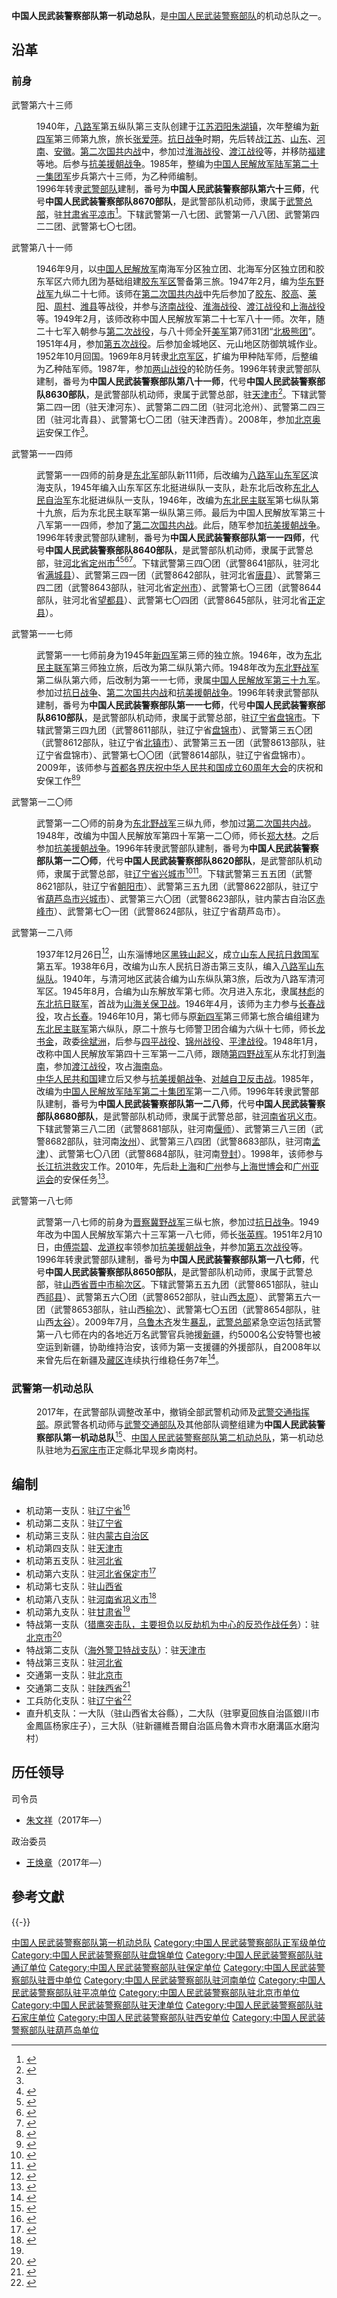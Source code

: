 {{Infobox military unit
|unit_name=中国人民武装警察部队第一机动总队
|image = [[File:People's_Armed_Police_Flag.svg|120px]]
|caption = [[中国人民武装警察部队旗|中国人民武装警察部队旗]]
|dates=2017年至今 
|country={{PRC}}
|command_structure= [[中国人民武装警察部队|中国人民武装警察部队]]
|type=武警机动总队（武警正军级总队）
|role= 
|size=
|garrison = [[河北省|河北省]][[石家庄市|石家庄市]]
|current_commander_label = [[司令员|司令员]]
|current_commander  = [[朱文祥_(武警)|朱文祥]] <small>武警少将</small>
|ceremonial_chief_label = [[政治委员|政治委员]]
|ceremonial_chief = [[王焕章|王焕章]] <small>武警少将</small>
|colonel_of_the_regiment=
|nickname = 
|motto =
|colors = {{color box|#556B2F}} [[橄榄绿|橄榄绿]]
|march = 
|mascot = 
|battles = 
|notable_commanders= 
|anniversaries =
}}

'''中国人民武装警察部队第一机动总队'''，是[[中国人民武装警察部队|中国人民武装警察部队]]的机动总队之一。

== 沿革 ==
=== 前身 ===
; 武警第六十三师

: 1940年，[[八路军|八路军]]第五纵队第三支队创建于[[江蘇省_(中華民國)|江苏]][[泗阳县|泗阳]][[朱湖镇|朱湖镇]]，次年整编为[[新四军|新四军]]第三师第九旅，旅长[[张爱萍|张爱萍]]。[[抗日战争|抗日战争]]时期，先后转战[[江蘇省_(中華民國)|江苏]]、[[山東省_(中華民國)|山东]]、[[河南省_(中華民國)|河南]]、[[安徽省_(中華民國)|安徽]]。[[第二次国共内战|第二次国共内战]]中，参加过[[淮海战役|淮海战役]]、[[渡江战役|渡江战役]]等，并移防[[福建|福建]]等地。后参与[[抗美援朝战争|抗美援朝战争]]。1985年，整编为[[中国人民解放军陆军第七十六集团军|中国人民解放军陆军第二十一集团军]]步兵第六十三师，为乙种师编制。
: 1996年转隶[[中国人民武装警察部队|武警部队]]建制，番号为'''中国人民武装警察部队第六十三师'''，代号'''中国人民武装警察部队8670部队'''，是武警部队机动师，隶属于[[中国人民武装警察部队|武警总部]]，驻[[甘肃省|甘肃省]][[平凉市|平凉市]]<ref>{{cite web|title=我市与驻平武警8670部队举行迎“八一”座谈会|url=http://plrb.gansudaily.com.cn/system/2009/07/17/011179292.shtml|date=2009-07-17|publisher=平凉日报|access-date=2010-04-04|archive-url=https://web.archive.org/web/20100903182151/http://plrb.gansudaily.com.cn/system/2009/07/17/011179292.shtml|archive-date=2010-09-03|dead-url=yes}}</ref>。下辖武警第一八七团、武警第一八八团、武警第四二二团、武警第七〇七团。

; 武警第八十一师

: 1946年9月，以[[中国人民解放军|中国人民解放军]]南海军分区独立团、北海军分区独立团和胶东军区六师九团为基础组建[[胶东军区|胶东军区]]警备第三旅。1947年2月，编为[[华东野战军|华东野战军]]九纵二十七师。该师在[[第二次国共内战|第二次国共内战]]中先后参加了[[胶东战役|胶东]]、[[胶高战役|胶高]]、[[莱阳战役|莱阳]]、[[胶济路西段战役|周村]]、[[潍县战役|潍县]]等战役，并参与[[济南战役|济南战役]]、[[淮海战役|淮海战役]]、[[渡江战役|渡江战役]]和[[上海战役|上海战役]]等。1949年2月，该师改称中国人民解放军第二十七军八十一师。次年，随二十七军入朝参与[[抗美援朝第二次战役|第二次战役]]，与八十师全歼[[美军|美军]]第7师31团“[[北极熊团|北极熊团]]”。1951年4月，参加[[抗美援朝第五次战役|第五次战役]]。后参加金城地区、元山地区防御筑城作业。1952年10月回国。1969年8月转隶[[中国人民解放军北京军区|北京军区]]，扩编为甲种陆军师，后整编为乙种陆军师。1987年，参加[[两山战役|两山战役]]的轮防任务。1996年转隶武警部队建制，番号为'''中国人民武装警察部队第八十一师'''，代号'''中国人民武装警察部队8630部队'''，是武警部队机动师，隶属于武警总部，驻[[天津市|天津市]]<ref name="abys">{{Cite web|title=驻津武警8630部队召开奥运任务总结表彰大会|url=http://www.022net.com/2008/10-22/423343323168695.html|accessdate=2019-08-24|date=2008-10-22|publisher=人民网|archiveurl=https://web.archive.org/web/20090125095612/http://www.022net.com/2008/10-22/423343323168695.html|archivedate=2009-01-25|dead-url=no}}</ref>。下辖武警第二四一团（驻天津河东）、武警第二四二团（驻河北沧州）、武警第二四三团（驻河北青县）、武警第七〇二团（驻天津西青）。2008年，参加[[2008年夏季奥林匹克运动会|北京奥运]]安保工作<ref name="abys" />。

; 武警第一一四师

: 武警第一一四师的前身是[[东北军|东北军]]部队新111师，后改编为[[八路军|八路军]][[山东军区|山东军区]]滨海支队，1945年编入山东军区东北挺进纵队一支队，赴东北后改称[[东北人民解放军|东北人民自治军]]东北挺进纵队一支队，1946年，改编为[[东北人民解放军|东北民主联军]]第七纵队第十九旅，后为东北民主联军第一纵队第三师。最后为中国人民解放军第三十八军第一一四师，参加了[[第二次国共内战|第二次国共内战]]。此后，随军参加[[朝鲜战争|抗美援朝战争]]。1996年转隶武警部队建制，番号为'''中国人民武装警察部队第一一四师'''，代号'''中国人民武装警察部队8640部队'''，是武警部队机动师，隶属于武警总部，驻[[河北省|河北省]][[定州市|定州市]]<ref>{{Cite web|title=组图：武警8640部队参加武警部队国庆安保誓师大会|url=http://military.people.com.cn/GB/43331/9975965.html|accessdate=2019-08-24|date=2009-09-03|publisher=人民网|archiveurl=https://web.archive.org/web/20091001144124/http://military.people.com.cn/GB/43331/9975965.html|archivedate=2009-10-01|dead-url=no}}</ref><ref>{{Cite web|title=北京武警部队奇招硬功应对各种突发事件|url=http://news.xinhuanet.com/mil/2008-07/31/content_8868064.htm|accessdate=2019-08-24|author=|date=2008-07-31|publisher=新华网|archiveurl=https://archive.today/20120714134221/http://news.xinhuanet.com/mil/2008-07/31/content_8868064.htm|archivedate=2012-07-14|dead-url=no}}</ref><ref>{{Cite web|title=组图：武警8640部队参加武警部队国庆安保誓师大会（2）|url=http://military.people.com.cn/GB/42967/9975966.html|accessdate=2019-08-24|date=2009-09-03|publisher=人民网|archive-date=2016-03-04|archive-url=https://web.archive.org/web/20160304083613/http://military.people.com.cn/GB/42967/9975966.html|dead-url=no}}</ref><ref>{{Cite web|title=武警8640部队百余名训练标兵受表彰|url=http://www.people.com.cn/GB/60833/72595/9892378.html|accessdate=2019-08-24|date=2009-09-03|publisher=人民网|archive-date=2016-03-04|archive-url=https://web.archive.org/web/20160304212624/http://www.people.com.cn/GB/60833/72595/9892378.html|dead-url=no}}</ref>。下辖武警第三四〇团（武警8641部队，驻河北省[[满城县|满城县]]）、武警第三四一团（武警8642部队，驻河北省[[唐县|唐县]]）、武警第三四二团（武警8643部队，驻河北省[[定州市|定州市]]）、武警第七〇三团（武警8644部队，驻河北省[[望都县|望都县]]）、武警第七〇四团（武警8645部队，驻河北省[[正定县|正定县]]）。

; 武警第一一七师

: 武警第一一七师前身为1945年[[新四军|新四军]]第三师的独立旅。1946年，改为[[东北民主联军|东北民主联军]]第三师独立旅，后改为第二纵队第六师。1948年改为[[东北人民解放军|东北野战军]]第二纵队第六师，后改制为第一一七师，隶属[[中国人民解放军陆军第三十九集团军|中国人民解放军第三十九军]]。参加过[[抗日战争|抗日战争]]、[[第二次国共内战|第二次国共内战]]和[[抗美援朝战争|抗美援朝战争]]。1996年转隶武警部队建制，番号为'''中国人民武装警察部队第一一七师'''，代号'''中国人民武装警察部队8610部队'''，是武警部队机动师，隶属于武警总部，驻[[辽宁省|辽宁省]][[盘锦市|盘锦市]]。下辖武警第三四九团（武警8611部队，驻辽宁省[[盘锦市|盘锦市]]）、武警第三五〇团（武警8612部队，驻辽宁省[[北镇市|北镇市]]）、武警第三五一团（武警8613部队，驻辽宁省盘锦市）、武警第七〇〇团（武警8614部队，驻辽宁省盘锦市）。2009年，该师参与[[首都各界庆祝中华人民共和国成立60周年大会|首都各界庆祝中华人民共和国成立60周年大会]]的庆祝和安保工作<ref>{{cite web|title=盘锦市委书记迎接8610部队官兵凯旋|url=http://www.lnzxb.gov.cn/n27650c119.aspx|date=2009-10-10|publisher=辽宁振兴网|archiveurl=https://archive.today/20120805054346/http://www.lnzxb.gov.cn/n27650c119.aspx|archivedate=2012-08-05|dead-url=yes|access-date=2018-08-11}}</ref><ref>{{cite web|title=步履铿锵,我们与祖国共奋进--军队和武警部队担负首都国庆60周年群众游行任务纪实|url=http://news.xinhuanet.com/mil/2009-10/10/content_12207406_3.htm|date=2009-10-10|4=|archiveurl=https://web.archive.org/web/20091013103929/http://news.xinhuanet.com/mil/2009-10/10/content_12207406_3.htm|archivedate=2009-10-13|dead-url=yes|accessdate=2018-08-11}}</ref>

; 武警第一二〇师

: 武警第一二〇师的前身为[[东北野战军|东北野战军]]三纵九师，参加过[[第二次国共内战|第二次国共内战]]。1948年，改编为中国人民解放军第四十军第一二〇师，师长[[郑大林|郑大林]]。之后参加[[抗美援朝战争|抗美援朝战争]]。1996年转隶武警部队建制，番号为'''中国人民武装警察部队第一二〇师'''，代号'''中国人民武装警察部队8620部队'''，是武警部队机动师，隶属于武警总部，驻[[辽宁省|辽宁省]][[兴城市|兴城市]]<ref>{{cite web|title=陈晓琨孙兆林张东生阎生郑宏伟慰问驻葫官兵|url=http://www.ln.xinhuanet.com/xwzx/2006-07/31/content_7653876.htm|date=2006-07-31|publisher=[[新华网|新华网]]|archiveurl=https://archive.today/20130105122403/http://www.ln.xinhuanet.com/xwzx/2006-07/31/content_7653876.htm|archivedate=2013-01-05|dead-url=yes|access-date=2018-02-22}}</ref><ref>{{cite web|title=市领导深入驻葫部队走访慰问|url=http://www.ln.xinhuanet.com/xwzx/2007-02/13/content_9304061.htm|date=2007-02-13|publisher=新华网|archiveurl=https://archive.today/20130105110725/http://www.ln.xinhuanet.com/xwzx/2007-02/13/content_9304061.htm|archivedate=2013-01-05|dead-url=yes|access-date=2018-02-22}}</ref>。下辖武警第三五五团（武警8621部队，驻辽宁省[[朝阳市|朝阳市]]）、武警第三五九团（武警8622部队，驻辽宁省[[葫芦岛市|葫芦岛市]][[兴城市|兴城市]]）、武警第三六〇团（武警8623部队，驻内蒙古自治区[[赤峰市|赤峰市]]）、武警第七〇一团（武警8624部队，驻辽宁省葫芦岛市）。

; 武警第一二八师

: 1937年12月26日<ref>{{cite web|title=不见彩旗飘飘 不见迎来送往 武警8680部队网上举行诞生七十周年纪念活动|url=http://news.sohu.com/20071228/n254362940.shtml|accessdate=2011-01-21|date=2007-12-28|publisher=搜狐网|archive-date=2019-05-02|archive-url=https://web.archive.org/web/20190502151510/http://news.sohu.com/20071228/n254362940.shtml|dead-url=no}}</ref>，山东淄博地区[[黑铁山起义|黑铁山起义]]，成立[[山东人民抗日救国军|山东人民抗日救国军]]第五军。1938年6月，改编为山东人民抗日游击第三支队，编入[[八路军山东纵队|八路军山东纵队]]。1940年，与清河地区武装合编为山东纵队第3旅，后改为八路军清河军区。1945年8月，合编为山东解放军第七师。次月进入东北，隶属[[林彪|林彪]]的[[东北抗日联军|东北抗日联军]]，首战为[[山海关保卫战|山海关保卫战]]。1946年4月，该师为主力参与[[长春围困战|长春战役]]，攻占[[长春|长春]]。1946年10月，第七师与原[[新四军|新四军]]第三师第七旅合编组建为[[东北民主联军|东北民主联军]]第六纵队，原二十旅与七师警卫团合编为六纵十七师，师长[[龙书金|龙书金]]，政委[[徐斌洲|徐斌洲]]，后参与[[四平战役|四平战役]]、[[锦州战役|锦州战役]]、[[平津战役|平津战役]]。1948年1月，改称中国人民解放军第四十三军第一二八师，跟随[[第四野战军|第四野战军]]从东北打到[[海南岛|海南]]，参加[[渡江战役|渡江战役]]，攻占[[海南岛|海南岛]]。
:[[中华人民共和国|中华人民共和国]]建立后又参与[[抗美援朝战争|抗美援朝战争]]、[[对越自卫反击战|对越自卫反击战]]。1985年，改编为[[中国人民解放军陆军第二十集团军|中国人民解放军陆军第二十集团军]]第一二八师。1996年转隶武警部队建制，番号为'''中国人民武装警察部队第一二八师'''，代号'''中国人民武装警察部队8680部队'''，是武警部队机动师，隶属于武警总部，驻[[河南省|河南省]][[巩义市|巩义市]]。下辖武警第三八二团（武警8681部队，驻河南[[偃师市|偃师]]）、武警第三八三团（武警8682部队，驻河南[[汝州市|汝州]]）、武警第三八四团（武警8683部队，驻河南[[孟津县|孟津]]）、武警第七〇八团（武警8684部队，驻河南[[登封市|登封]]）。1998年，该师参与[[1998年中国水灾|长江抗洪救灾]]工作。2010年，先后赴[[上海市|上海]]和[[广州市|广州]]参与[[中國2010年上海世界博覽會|上海世博会]]和[[2010年亚洲运动会|广州亚运会]]的安保任务<ref>{{cite web|title=广州警方欢送支援亚运安保武警8680部队|url=http://www.cnjccn.net/police/news49498.html|accessdate=2011-01-21|date=2010-12-01|publisher=中国检察网}}{{dead link|date=2018年2月|bot=InternetArchiveBot|fix-attempted=yes}}</ref>。

; 武警第一八七师

: 武警第一八七师的前身为[[晋察冀野战军|晋察冀野战军]]三纵七旅，参加过[[中国抗日战争|抗日战争]]。1949年改为中国人民解放军第六十三军第一八七师，师长[[张英辉|张英辉]]。1951年2月10日，由[[傅崇碧|傅崇碧]]、[[龙道权|龙道权]]率领参加[[朝鲜战争|抗美援朝战争]]，并参加[[抗美援朝第五次战役|第五次战役]]等。1996年转隶武警部队建制，番号为'''中国人民武装警察部队第一八七师'''，代号'''中国人民武装警察部队8650部队'''，是武警部队机动师，隶属于武警总部，驻[[山西省|山西省]][[晋中市|晋中市]][[榆次区|榆次区]]。下辖武警第五五九团（武警8651部队，驻山西[[祁县|祁县]]）、武警第五六〇团（武警8652部队，驻山西[[太原市|太原]]）、武警第五六一团（武警8653部队，驻山西[[榆次区|榆次]]）、武警第七〇五团（武警8654部队，驻山西[[太谷县|太谷]]）。2009年7月，[[乌鲁木齐|乌鲁木齐]]发生[[乌鲁木齐七五事件|暴乱]]，[[中国人民武装警察部队|武警总部]]紧急空运包括武警第一八七师在内的各地近万名武警官兵驰援[[新疆维吾尔自治区|新疆]]，约5000名公安特警也被空运到新疆，协助维持治安，该师为第一支援疆的外援部队，自2008年以来曾先后在新疆及[[藏区|藏区]]连续执行维稳任务7年<ref name="A">{{cite web|title=自治区领导看望慰问部队官兵和烈士亲属|url=http://www.xj.xinhuanet.com/2009-07/31/content_17264392.htm|accessdate=2010-01-26|author=王新红、冯瑾、李行、钟秀玲 米日古力·吾|date=2009-07-31|publisher=新疆日报|archiveurl=https://web.archive.org/web/20140416182236/http://www.xj.xinhuanet.com/2009-07/31/content_17264392.htm|archivedate=2014-04-16|dead-url=yes}}</ref>。

=== 武警第一机动总队 ===
: 2017年，在武警部队调整改革中，撤销全部武警机动师及[[中国人民武装警察部队交通部队|武警交通指挥部]]。原武警各机动师与[[中国人民武装警察部队交通部队|武警交通部队]]及其他部队调整组建为'''中国人民武装警察部队第一机动总队'''<ref name="plelyb">{{Cite web|title=省市领导慰问武警第一机动总队驻平某部|url=http://www.gsmz.gov.cn/articles/2018/02/07/article_3_112865_1.html|accessdate=|author=|date=2018-02-07|publisher=甘肃省民政厅|archiveurl=https://web.archive.org/web/20180223050537/http://www.gsmz.gov.cn/articles/2018/02/07/article_3_112865_1.html|archivedate=2018-02-23|dead-url=yes}}</ref>、[[中国人民武装警察部队第二机动总队|中国人民武装警察部队第二机动总队]]，第一机动总队驻地为[[石家庄市|石家庄市]]正定縣北早现乡南岗村。

== 编制 ==
* 机动第一支队：驻[[辽宁省|辽宁省]]<ref>{{Cite web|title=陈求发到盘锦走访慰问|url=http://www.ln.gov.cn/zfxx/rdxx01_105674/201802/t20180211_3168312.html|date=2018-02-11|publisher=辽宁省人民政府|access-date=2018-08-11|archive-url=https://web.archive.org/web/20180811101835/http://www.ln.gov.cn/zfxx/rdxx01_105674/201802/t20180211_3168312.html|archive-date=2018-08-11|dead-url=yes}}</ref>
* 机动第二支队：驻[[辽宁省|辽宁省]]
* 机动第三支队：驻[[内蒙古自治区|内蒙古自治区]]
* 机动第四支队：驻[[天津市|天津市]]
* 机动第五支队：驻[[河北省|河北省]]
* 机动第六支队：驻[[河北省|河北省]][[保定市|保定市]]<ref>{{Cite web|title=武警第一机动总队机动第六支队办公用品及耗材询价采购公告|url=http://www.bidchance.com/calggnew/2018/02/12/25801864.html|date=2018-02-12|publisher=中国招标网|access-date=2018-02-22|archive-url=https://web.archive.org/web/20180223050625/http://www.bidchance.com/calggnew/2018/02/12/25801864.html|archive-date=2018-02-23|dead-url=yes}}</ref>
* 机动第七支队：驻[[山西省|山西省]]
* 机动第八支队：驻[[河南省|河南省]][[巩义市|巩义市]]<ref>{{Cite web|title=武警第一机动总队机动第八支队副食品供应商选取项目招标公告|url=http://www.ccgp.gov.cn/cggg/dfgg/gkzb/201801/t20180118_9494961.htm|date=2018-01-18|publisher=中国政府采购网|accessdate=2018-02-22|archive-date=2020-11-04|archive-url=https://web.archive.org/web/20201104163627/http://www.ccgp.gov.cn/cggg/dfgg/gkzb/201801/t20180118_9494961.htm|dead-url=no}}</ref>
* 机动第九支队：驻[[甘肃省|甘肃省]]<ref name=plelyb/>
* 特战第一支队（[[中国人民武装警察部队猎鹰突击队|猎鹰突击队，主要担负以反劫机为中心的反恐作战任务]]）：驻[[北京市|北京市]]<ref>{{Cite web|title=武警第一机动总队特战第一支队保障部房山基地取暖天然气采购项目公开招标公告|url=http://www.ccgp.gov.cn/cggg/dfgg/gkzb/201801/t20180104_9438476.htm|date=2018-01-04|publisher=中国政府采购网|accessdate=2018-02-22|archive-date=2020-11-04|archive-url=https://web.archive.org/web/20201104131807/http://www.ccgp.gov.cn/cggg/dfgg/gkzb/201801/t20180104_9438476.htm|dead-url=no}}</ref>
* 特战第二支队（[[中国人民武装警察部队海外警卫特战支队|海外警卫特战支队]]）：驻[[天津市|天津市]]
* 特战第三支队：驻[[河北省|河北省]]
* 交通第一支队：驻[[北京市|北京市]]
* 交通第二支队：驻[[陕西省|陕西省]]<ref>{{Cite web|title=武警第一机动总队交通第二支队招标代理机构及造价咨询遴选|url=http://www.bidchance.com/calggnew/2018/02/08/25732526.html|date=2018-02-08|publisher=中国招标网|access-date=2018-02-22|archive-url=https://web.archive.org/web/20180223050544/http://www.bidchance.com/calggnew/2018/02/08/25732526.html|archive-date=2018-02-23|dead-url=yes}}</ref>
* 工兵防化支队：驻[[辽宁省|辽宁省]]<ref>{{Cite web|title=35武警工兵防化支队军需营房科冬季取暖煤采购项目|url=http://fgw.hld.gov.cn/zbgg/201801/t20180130_780720.html|date=2018-01-30|publisher=葫芦岛市发展和改革委员会|accessdate=2018-02-22|archive-date=2018-02-22|archive-url=https://web.archive.org/web/20180222230015/http://fgw.hld.gov.cn/zbgg/201801/t20180130_780720.html|dead-url=no}}</ref>
* 直升机支队：一大队（驻山西省太谷縣），二大队（驻寧夏回族自治區銀川市金鳳區杨家庄子），三大队（驻新疆維吾爾自治區烏魯木齊市水磨溝區水磨沟村）

==历任领导==
{{col-begin}}
{{col-2}}
; 司令员
*[[朱文祥_(武警)|朱文祥]]（2017年—）
{{col-2}}
; 政治委员
*[[王焕章|王焕章]]（2017年—）
{{col-end}}

== 參考文獻 ==
{{Reflist}}

{{-}}
{{中国人民武装警察部队}}

[[Category:中国人民武装警察部队第一机动总队|]]
[[Category:中国人民武装警察部队正军级单位|Category:中国人民武装警察部队正军级单位]]
[[Category:中国人民武装警察部队驻盘锦单位|Category:中国人民武装警察部队驻盘锦单位]]
[[Category:中国人民武装警察部队驻通辽单位|Category:中国人民武装警察部队驻通辽单位]]
[[Category:中国人民武装警察部队驻保定单位|Category:中国人民武装警察部队驻保定单位]]
[[Category:中国人民武装警察部队驻晋中单位|Category:中国人民武装警察部队驻晋中单位]]
[[Category:中国人民武装警察部队驻河南单位|Category:中国人民武装警察部队驻河南单位]]
[[Category:中国人民武装警察部队驻平凉单位|Category:中国人民武装警察部队驻平凉单位]]
[[Category:中国人民武装警察部队驻北京市单位|Category:中国人民武装警察部队驻北京市单位]]
[[Category:中国人民武装警察部队驻天津单位|Category:中国人民武装警察部队驻天津单位]]
[[Category:中国人民武装警察部队驻石家庄单位|Category:中国人民武装警察部队驻石家庄单位]]
[[Category:中国人民武装警察部队驻西安单位|Category:中国人民武装警察部队驻西安单位]]
[[Category:中国人民武装警察部队驻葫芦岛单位|Category:中国人民武装警察部队驻葫芦岛单位]]